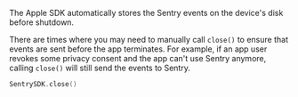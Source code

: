 The Apple SDK automatically stores the Sentry events on the device's disk before shutdown.

There are times where you may need to manually call `close()` to ensure that events are sent before the app terminates. For example, if an app user revokes some privacy consent and the app can't use Sentry anymore, calling `close()` will still send the events to Sentry.

```swift
SentrySDK.close()
```
